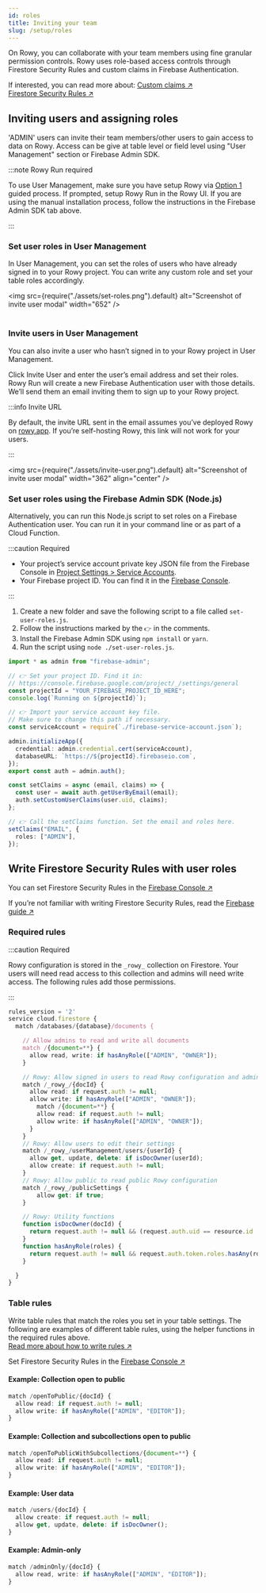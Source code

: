 ```yaml
---
id: roles
title: Inviting your team
slug: /setup/roles
---
```



On Rowy, you can collaborate with your team members using fine granular
permission controls. Rowy uses role-based access controls through Firestore
Security Rules and custom claims in Firebase Authentication.

If interested, you can read more about:
[Custom claims&nbsp;&UpperRightArrow;](https://firebase.google.com/docs/auth/admin/custom-claims)  
[Firestore Security Rules&nbsp;&UpperRightArrow;](https://firebase.google.com/docs/firestore/security/rules-structure)

## Inviting users and assigning roles

'ADMIN' users can invite their team members/other users to gain access to data
on Rowy. Access can be give at table level or field level using "User
Management" section or Firebase Admin SDK.

<Tabs id="set-user-roles-tabs">
<TabItem value="user-management" label="User Management" default>

:::note Rowy Run required

To use User Management, make sure you have setup Rowy via
[Option 1](https://docs.rowy.io/setup/install) guided process. If prompted,
setup Rowy Run in the Rowy UI. If you are using the manual installation process,
follow the instructions in the Firebase Admin SDK tab above.

:::

### Set user roles in User Management

In User Management, you can set the roles of users who have already signed in to
your Rowy project. You can write any custom role and set your table roles
accordingly.

<img
  src={require("./assets/set-roles.png").default}
  alt="Screenshot of invite
user modal"
  width="652"
/>
<br />
<br />

### Invite users in User Management

You can also invite a user who hasn’t signed in to your Rowy project in User
Management.

Click Invite User and enter the user’s email address and set their roles. Rowy
Run will create a new Firebase Authentication user with those details. We’ll
send them an email inviting them to sign up to your Rowy project.

:::info Invite URL

By default, the invite URL sent in the email assumes you’ve deployed Rowy on
[rowy.app](https://rowy.app/deploy). If you’re self-hosting Rowy, this link will
not work for your users.

:::

<img
  src={require("./assets/invite-user.png").default}
  alt="Screenshot of invite
user modal"
  width="362"
  align="center"
/>

</TabItem>
<TabItem value="admin-sdk" label="Firebase Admin SDK">

### Set user roles using the Firebase Admin SDK (Node.js)

Alternatively, you can run this Node.js script to set roles on a Firebase
Authentication user. You can run it in your command line or as part of a Cloud
Function.

:::caution Required

- Your project’s service account private key JSON file from the Firebase Console
  in
  [Project Settings > Service Accounts](https://console.firebase.google.com/u/0/project/_/settings/serviceaccounts/adminsdk).
- Your Firebase project ID. You can find it in the
  [Firebase Console](https://console.firebase.google.com/project/_/settings/general).

:::

1. Create a new folder and save the following script to a file called
   `set-user-roles.js`.
2. Follow the instructions marked by the `👉` in the comments.
3. Install the Firebase Admin SDK using `npm install` or `yarn`.
4. Run the script using `node ./set-user-roles.js`.

```ts
import * as admin from "firebase-admin";

// 👉 Set your project ID. Find it in:
// https://console.firebase.google.com/project/_/settings/general
const projectId = "YOUR_FIREBASE_PROJECT_ID_HERE";
console.log(`Running on ${projectId}`);

// 👉 Import your service account key file.
// Make sure to change this path if necessary.
const serviceAccount = require(`./firebase-service-account.json`);

admin.initializeApp({
  credential: admin.credential.cert(serviceAccount),
  databaseURL: `https://${projectId}.firebaseio.com`,
});
export const auth = admin.auth();

const setClaims = async (email, claims) => {
  const user = await auth.getUserByEmail(email);
  auth.setCustomUserClaims(user.uid, claims);
};

// 👉 Call the setClaims function. Set the email and roles here.
setClaims("EMAIL", {
  roles: ["ADMIN"],
});
```

</TabItem>
</Tabs>

## Write Firestore Security Rules with user roles

You can set Firestore Security Rules in the
[Firebase Console&nbsp;&UpperRightArrow;](https://console.firebase.google.com/u/0/project/_/firestore/rules)

If you’re not familiar with writing Firestore Security Rules, read the
[Firebase guide&nbsp;&UpperRightArrow;](https://firebase.google.com/docs/firestore/security/rules-structure)

### Required rules

:::caution Required

Rowy configuration is stored in the `_rowy_` collection on Firestore. Your users
will need read access to this collection and admins will need write access. The
following rules add those permissions.

:::

```ts
rules_version = '2'
service cloud.firestore {
  match /databases/{database}/documents {

    // Allow admins to read and write all documents
    match /{document=**} {
      allow read, write: if hasAnyRole(["ADMIN", "OWNER"]);
    }

    // Rowy: Allow signed in users to read Rowy configuration and admins to write
    match /_rowy_/{docId} {
      allow read: if request.auth != null;
      allow write: if hasAnyRole(["ADMIN", "OWNER"]);
    	match /{document=**} {
        allow read: if request.auth != null;
        allow write: if hasAnyRole(["ADMIN", "OWNER"]);
      }
    }
    // Rowy: Allow users to edit their settings
    match /_rowy_/userManagement/users/{userId} {
      allow get, update, delete: if isDocOwner(userId);
      allow create: if request.auth != null;
    }
    // Rowy: Allow public to read public Rowy configuration
    match /_rowy_/publicSettings {
    	allow get: if true;
    }

    // Rowy: Utility functions
    function isDocOwner(docId) {
      return request.auth != null && (request.auth.uid == resource.id || request.auth.uid == docId);
    }
    function hasAnyRole(roles) {
      return request.auth != null && request.auth.token.roles.hasAny(roles);
    }

  }
}
```

### Table rules

Write table rules that match the roles you set in your table settings. The
following are examples of different table rules, using the helper functions in
the required rules above.  
[Read more about how to write rules&nbsp;&UpperRightArrow;](https://firebase.google.com/docs/firestore/security/rules-structure)

Set Firestore Security Rules in the
[Firebase Console&nbsp;&UpperRightArrow;](https://console.firebase.google.com/u/0/project/_/firestore/rules)

#### Example: Collection open to public

```ts
match /openToPublic/{docId} {
  allow read: if request.auth != null;
  allow write: if hasAnyRole(["ADMIN", "EDITOR"]);
}
```

#### Example: Collection and subcollections open to public

```ts
match /openToPublicWithSubcollections/{document=**} {
  allow read: if request.auth != null;
  allow write: if hasAnyRole(["ADMIN", "EDITOR"]);
}
```

#### Example: User data

```ts
match /users/{docId} {
  allow create: if request.auth != null;
  allow get, update, delete: if isDocOwner();
}
```

#### Example: Admin-only

```ts
match /adminOnly/{docId} {
  allow read, write: if hasAnyRole(["ADMIN", "EDITOR"]);
}
```
